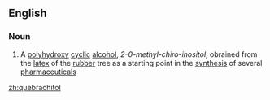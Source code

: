 ==English==

===Noun===
{{en-noun|-}}

#{{organic compound}} A [[polyhydroxy]] [[cyclic]] [[alcohol]], ''2-0-methyl-chiro-inositol'', obrained from the [[latex]] of the [[rubber]] tree as a starting point in the [[synthesis]] of several [[pharmaceutical]]s

[[zh:quebrachitol]]